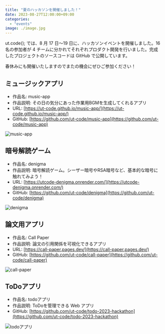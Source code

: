 ```yaml
---
title: "夏のハッカソンを開催しました！"
date: 2023-08-27T12:00:00+09:00
categories:
  - "events"
image: ./image.jpg
---
```


ut.code(); では、8 月 17 日〜19 日に、ハッカソンイベントを開催しました。16 名の参加者が 4 チームに分かれてそれぞれプロダクト開発を行いました。完成したプロジェクトのソースコードは GitHub で公開しています。

春休みにも開催いたしますのでまたの機会にぜひご参加ください！

## ミュージックアプリ

- 作品名: music-app
- 作品説明: その日の気分にあった作業用BGMを生成してくれるアプリ
- URL: [https://ut-code.github.io/music-app/](https://ut-code.github.io/music-app/)
- GitHub: [https://github.com/ut-code/music-app](https://github.com/ut-code/music-app)

![music-app](./music-app.png)

## 暗号解読ゲーム

- 作品名: denigma
- 作品説明: 暗号解読ゲーム。シーザー暗号やRSA暗号など、基本的な暗号に触れてみよう！
- URL: [https://utcode-denigma.onrender.com/](https://utcode-denigma.onrender.com/)
- GitHub: [https://github.com/ut-code/denigma](https://github.com/ut-code/denigma)

![denigma](./denigma.png)

## 論文用アプリ

- 作品名: Call Paper
- 作品説明: 論文の引用関係を可視化できるアプリ
- URL: [https://call-paper.pages.dev/](https://call-paper.pages.dev/)
- GitHub: [https://github.com/ut-code/call-paper](https://github.com/ut-code/call-paper)

![call-paper](./call-paper.png)

## ToDoアプリ

- 作品名: todoアプリ
- 作品説明: ToDoを管理できる Web アプリ
- GitHub: [https://github.com/ut-code/todo-2023-hackathon](https://github.com/ut-code/todo-2023-hackathon)

![todoアプリ](./todo.png)
